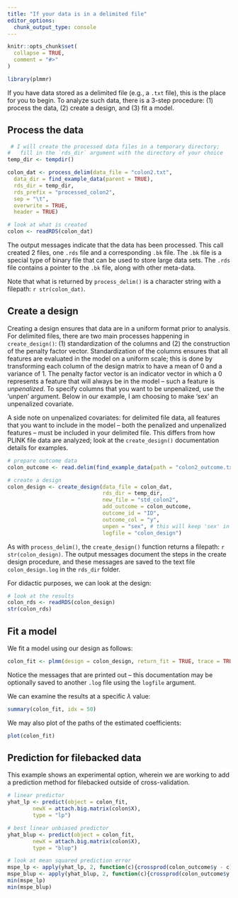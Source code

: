 ```yaml
---
title: "If your data is in a delimited file"
editor_options: 
  chunk_output_type: console
---
```


```r
knitr::opts_chunk$set(
  collapse = TRUE,
  comment = "#>"
)
```

```r
library(plmmr)
```

If you have data stored as a delimited file (e.g., a `.txt` file), this is the place for you to begin. To analyze such data, there is a 3-step procedure: (1) process the data, (2) create a design, and (3) fit a model. 

## Process the data 

```r
 # I will create the processed data files in a temporary directory; 
#   fill in the `rds_dir` argument with the directory of your choice
temp_dir <- tempdir()

colon_dat <- process_delim(data_file = "colon2.txt",
  data_dir = find_example_data(parent = TRUE), 
  rds_dir = temp_dir,
  rds_prefix = "processed_colon2",
  sep = "\t",
  overwrite = TRUE,
  header = TRUE)

# look at what is created 
colon <- readRDS(colon_dat)
```

The output messages indicate that the data has been processed. This call created 2 files, one `.rds` file and a corresponding `.bk` file. The `.bk` file is a special type of binary file that can be used to store large data sets. The `.rds` file contains a pointer to the `.bk` file, along with other meta-data. 

Note that what is returned by `process_delim()` is a character string with a filepath: `r str(colon_dat)`. 

## Create a design 

Creating a design ensures that data are in a uniform format prior to analysis. For delimited files, there are two main processes happening in `create_design()`: (1) standardization of the columns and (2) the construction of the penalty factor vector. Standardization of the columns ensures that all features are evaluated in the model on a uniform scale; this is done by transforming each column of the design matrix to have a mean of 0 and a variance of 1. The penalty factor vector is an indicator vector in which a 0 represents a feature that will always be in the model -- such a feature is *unpenalized*. To specify columns that you want to be unpenalized, use the 'unpen' argument. Below in our example, I am choosing to make 'sex' an unpenalized covariate.  

A side note on unpenalized covariates: for delimited file data, all features that you want to include in the model -- both the penalized and unpenalized features -- must be included in your delimited file. This differs from how PLINK file data are analyzed; look at the `create_design()` documentation details for examples. 

```r
# prepare outcome data
colon_outcome <- read.delim(find_example_data(path = "colon2_outcome.txt"))

# create a design
colon_design <- create_design(data_file = colon_dat,
                              rds_dir = temp_dir,
                              new_file = "std_colon2",
                              add_outcome = colon_outcome,
                              outcome_id = "ID",
                              outcome_col = "y",
                              unpen = "sex", # this will keep 'sex' in the final model
                              logfile = "colon_design")
```

As with `process_delim()`, the `create_design()` function returns a filepath: `r str(colon_design)`. The output messages document the steps in the create design procedure, and these messages are saved to the text file `colon_design.log` in the `rds_dir` folder. 

For didactic purposes, we can look at the design: 

```r
# look at the results
colon_rds <- readRDS(colon_design)
str(colon_rds)
```


## Fit a model 

We fit a model using our design as follows: 

```r
colon_fit <- plmm(design = colon_design, return_fit = TRUE, trace = TRUE)
```

Notice the messages that are printed out -- this documentation may be optionally saved to another `.log` file using the `logfile` argument. 

We can examine the results at a specific $\lambda$ value: 

```r
summary(colon_fit, idx = 50)
```

We may also plot of the paths of the estimated coefficients: 

```r
plot(colon_fit)
```

## Prediction for filebacked data

This example shows an experimental option, wherein we are working to add a prediction method for filebacked outside of cross-validation. 

```r
# linear predictor 
yhat_lp <- predict(object = colon_fit,
        newX = attach.big.matrix(colon$X),
        type = "lp")

# best linear unbiased predictor 
yhat_blup <- predict(object = colon_fit,
        newX = attach.big.matrix(colon$X),
        type = "blup")

# look at mean squared prediction error 
mspe_lp <- apply(yhat_lp, 2, function(c){crossprod(colon_outcome$y - c)/length(c)})
mspe_blup <- apply(yhat_blup, 2, function(c){crossprod(colon_outcome$y - c)/length(c)})
min(mspe_lp)
min(mspe_blup)
```

